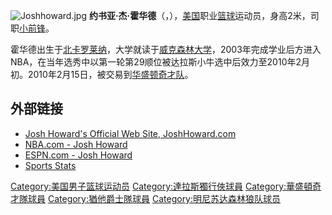 {{noteTA
|T=zh-hans:约什·霍华德;zh-hk:祖殊·侯活;zh-tw:賈許·霍華;
|G1=NBA
}}
{{Expand|time=2010-06-28}}
{{Infobox NBA Player
|name = 賈許·霍華<br />Josh Howard
|image = Josh Howard Mavs (cropped).jpg
|nickname = 
|height_ft = 6
|height_in = 5
|weight_lb = 210
|position = [[小前鋒|小前鋒]]
|birth_date = {{birth date and age|1980|4|28}}
|birth_place = {{USA}}[[北卡羅萊納州|北卡羅萊納州]][[溫斯頓-賽倫_(北卡羅萊納州)|溫斯頓-賽倫]]
|league = [[NBA|NBA]]
|team = 
|number = 
|highschool = Glenn (Winston-Salem),<br />Hargrave Military Academy (Virginia)
|college = [[威克森林大学|威克森林大学]]
|nationality = {{USA}}
|draft_round = 1
|draft_pick  = 29
|draft_team = [[達拉斯小牛|達拉斯小牛]]
|draft_year = 2003
|career_start = 2003年
|career_end = 2014年
|awards = [[ACC|ACC]]男子籃球最佳球員 (2003年)<br />NBA新秀二隊(2004年)<br />NBA全明星 (2007年)
}}
[[File:Joshhoward.jpg|thumb]]
'''约书亚·杰·霍华德'''（{{lang-en|'''Joshua Jay Howard'''}}，{{bd|1980年|4月28日|catIdx=H}}），[[美国|美国]]职业[[篮球|篮球]]运动员，身高2米，司职[[小前锋|小前锋]]。

霍华德出生于[[北卡罗莱纳|北卡罗莱纳]]，大学就读于[[威克森林大学|威克森林大学]]，2003年完成学业后方进入NBA，在当年选秀中以第一轮第29顺位被达拉斯小牛选中后效力至2010年2月初。2010年2月15日，被交易到[[华盛顿奇才队|华盛顿奇才队]]。

== 外部链接 ==
* [https://web.archive.org/web/20070927234004/http://www.joshhoward.com/ Josh Howard's Official Web Site, JoshHoward.com]
* [http://www.nba.com/playerfile/josh_howard NBA.com - Josh Howard] {{Wayback|url=http://www.nba.com/playerfile/josh_howard |date=20131015102318 }}
* [http://sports.espn.go.com/nba/players/profile?statsId=3732 ESPN.com - Josh Howard] {{Wayback|url=http://sports.espn.go.com/nba/players/profile?statsId=3732 |date=20080914193554 }}
* [http://www.sportsstats.com/jazzyj/greats/03/howard.htm Sports Stats] {{Wayback|url=http://www.sportsstats.com/jazzyj/greats/03/howard.htm |date=20081208162552 }}

{{籃球運動員小作品}}
{{大西洋沿岸联盟年度最佳男子篮球运动员}}
{{2003 NBA Draft}}

{{Authority control}}
{{DEFAULTSORT:Howard, Josh}}
[[Category:美国男子篮球运动员|Category:美国男子篮球运动员]]
[[Category:達拉斯獨行俠球員|Category:達拉斯獨行俠球員]]
[[Category:華盛頓奇才隊球員|Category:華盛頓奇才隊球員]]
[[Category:猶他爵士隊球員|Category:猶他爵士隊球員]]
[[Category:明尼苏达森林狼队球员|Category:明尼苏达森林狼队球员]]